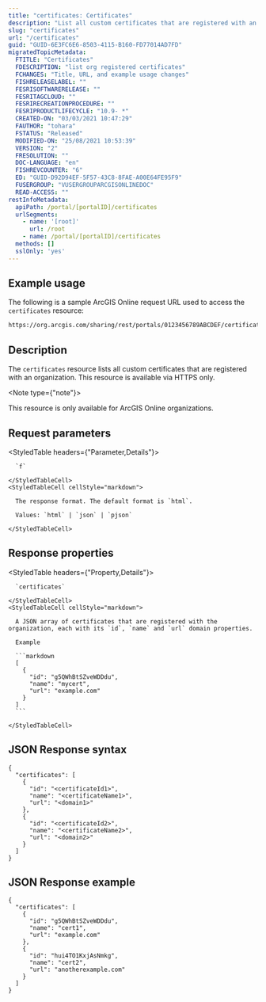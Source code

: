 ```yaml
---
title: "certificates: Certificates"
description: "List all custom certificates that are registered with an organization. This resource is available via HTTPS only."
slug: "certificates"
url: "/certificates"
guid: "GUID-6E3FC6E6-8503-4115-B160-FD77014AD7FD"
migratedTopicMetadata:
  FTITLE: "Certificates"
  FDESCRIPTION: "list org registered certificates"
  FCHANGES: "Title, URL, and example usage changes"
  FISHRELEASELABEL: ""
  FESRISOFTWARERELEASE: ""
  FESRITAGCLOUD: ""
  FESRIRECREATIONPROCEDURE: ""
  FESRIPRODUCTLIFECYCLE: "10.9- *"
  CREATED-ON: "03/03/2021 10:47:29"
  FAUTHOR: "tohara"
  FSTATUS: "Released"
  MODIFIED-ON: "25/08/2021 10:53:39"
  VERSION: "2"
  FRESOLUTION: ""
  DOC-LANGUAGE: "en"
  FISHREVCOUNTER: "6"
  ED: "GUID-D92D94EF-5F57-43C8-8FAE-A00E64FE95F9"
  FUSERGROUP: "VUSERGROUPARCGISONLINEDOC"
  READ-ACCESS: ""
restInfoMetadata:
  apiPath: /portal/[portalID]/certificates
  urlSegments:
    - name: '[root]'
      url: /root
    - name: /portal/[portalID]/certificates
  methods: []
  sslOnly: 'yes'
---
```


## Example usage

The following is a sample ArcGIS Online request URL used to access the `certificates` resource:

```markdown
https://org.arcgis.com/sharing/rest/portals/0123456789ABCDEF/certificates?f=pjson
```

## Description

The `certificates` resource lists all custom certificates that are registered with an organization. This resource is available via HTTPS only.

<Note type={"note"}>

This resource is only available for ArcGIS Online organizations.

</Note>


##  Request parameters

<StyledTable headers={"Parameter,Details"}>
  <StyledTableRow>
    <StyledTableCell cellStyle="markdown">

      `f` 

    </StyledTableCell>
    <StyledTableCell cellStyle="markdown">

      The response format. The default format is `html`.

      Values: `html` | `json` | `pjson`

    </StyledTableCell>
  </StyledTableRow>
</StyledTable>


## Response properties

<StyledTable headers={"Property,Details"}>
  <StyledTableRow>
    <StyledTableCell cellStyle="markdown">

      `certificates` 

    </StyledTableCell>
    <StyledTableCell cellStyle="markdown">

      A JSON array of certificates that are registered with the organization, each with its `id`, `name` and `url` domain properties.

      Example

      ```markdown
      [
        {
          "id": "g5QWhBtSZveWDDdu",
          "name": "mycert",
          "url": "example.com"
        }
      ]
      ```

    </StyledTableCell>
  </StyledTableRow>
</StyledTable>


## JSON Response syntax

```other
{
  "certificates": [
    {
      "id": "<certificateId1>",
      "name": "<certificateName1>",
      "url": "<domain1>"
    },
    {
      "id": "<certificateId2>",
      "name": "<certificateName2>",
      "url": "<domain2>"
    }
  ]
}
```

## JSON Response example

```other
{
  "certificates": [
    {
      "id": "g5QWhBtSZveWDDdu",
      "name": "cert1",
      "url": "example.com"
    },
    {
      "id": "hui4TO1KxjAsNmkg",
      "name": "cert2",
      "url": "anotherexample.com"
    }
  ]
}
```